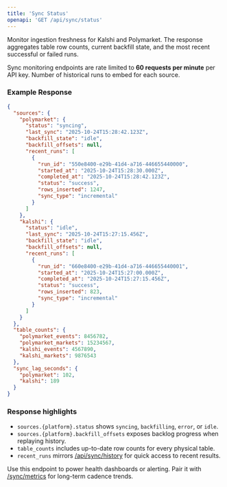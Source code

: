 ```yaml
---
title: 'Sync Status'
openapi: 'GET /api/sync/status'
---
```


Monitor ingestion freshness for Kalshi and Polymarket. The response aggregates table row counts, current backfill state, and the most recent successful or failed runs.

<Info>
Sync monitoring endpoints are rate limited to <strong>60 requests per minute</strong> per API key.
</Info>

<ParamField query="history_limit" type="integer" default="5">
  Number of historical runs to embed for each source.
</ParamField>

### Example Response

```json
{
  "sources": {
    "polymarket": {
      "status": "syncing",
      "last_sync": "2025-10-24T15:28:42.123Z",
      "backfill_state": "idle",
      "backfill_offsets": null,
      "recent_runs": [
        {
          "run_id": "550e8400-e29b-41d4-a716-446655440000",
          "started_at": "2025-10-24T15:28:30.000Z",
          "completed_at": "2025-10-24T15:28:42.123Z",
          "status": "success",
          "rows_inserted": 1247,
          "sync_type": "incremental"
        }
      ]
    },
    "kalshi": {
      "status": "idle",
      "last_sync": "2025-10-24T15:27:15.456Z",
      "backfill_state": "idle",
      "backfill_offsets": null,
      "recent_runs": [
        {
          "run_id": "660e8400-e29b-41d4-a716-446655440001",
          "started_at": "2025-10-24T15:27:00.000Z",
          "completed_at": "2025-10-24T15:27:15.456Z",
          "status": "success",
          "rows_inserted": 823,
          "sync_type": "incremental"
        }
      ]
    }
  },
  "table_counts": {
    "polymarket_events": 8456782,
    "polymarket_markets": 15234567,
    "kalshi_events": 4567890,
    "kalshi_markets": 9876543
  },
  "sync_lag_seconds": {
    "polymarket": 102,
    "kalshi": 189
  }
}
```

### Response highlights

- <code>sources.{platform}.status</code> shows <code>syncing</code>, <code>backfilling</code>, <code>error</code>, or <code>idle</code>.
- <code>sources.{platform}.backfill_offsets</code> exposes backlog progress when replaying history.
- <code>table_counts</code> includes up-to-date row counts for every physical table.
- <code>recent_runs</code> mirrors <a href="/api-reference/endpoint/sync-history">/api/sync/history</a> for quick access to recent results.

<Tip>
Use this endpoint to power health dashboards or alerting. Pair it with <a href="/api-reference/endpoint/sync-metrics">/sync/metrics</a> for long-term cadence trends.
</Tip>
